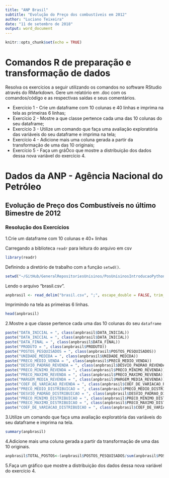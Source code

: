```yaml
---
title: "ANP Brasil"
subtitle: "Evolução do Preço dos combustíveis em 2012"
author: "Luciano Teixeira"
date: "11 de setembro de 2018"
output: word_document
---
```


```r
knitr::opts_chunk$set(echo = TRUE)
```
# Comandos R de preparação e transformação de dados

Resolva os exercícios a seguir utilizando os comandos no software RStudio através do RMarkdown. Gere um
relatório em .doc com os comandos/código e as respectivas saídas e seus comentários.

* Exercício 1 - Crie um dataframe com 10 colunas e 40 linhas e imprima na tela as primeiras 6 linhas;
* Exercício 2 - Mostre a que classe pertence cada uma das 10 colunas do seu dataframe;
* Exercício 3 - Utilize um comando que faça uma avaliação exploratória das variáveis do seu dataframe 
                e imprima na tela;
* Exercício 4 - Adicione mais uma coluna gerada a partir da transformação de uma das 10 originais;
* Exercício 5 - Faça um gráÒco que mostre a distribuição dos dados dessa nova variável do exercício 4.

# Dados da ANP - Agência Nacional do Petróleo

## Evolução de Preço dos Combustíveis no último Bimestre de 2012

### Resolução dos Exercícios

1.Crie um dataframe com 10 colunas e 40+ linhas

Carregando a biblioteca `readr` para leitura do arquivo em csv

```r

library(readr)
```

Definindo a diretório de trabalho com a função `setwd()`.

```r
setwd("~/GitHub/GeneralRepositoriesUnisinos/PosUnisinosIntroducaoPythonR/Tarefa")
```

Lendo o arquivo "brasil.csv".

```r
anpbrasil <- read_delim("brasil.csv", ";", escape_double = FALSE, trim_ws = TRUE)
```


Imprimindo na tela as primeiras 6 linhas.

```r
head(anpbrasil)
```


2.Mostre a que classe pertence cada uma das 10 colunas do seu `dataframe`

```r
paste("DATA_INICIAL = ", class(anpbrasil$DATA_INICIAL))
paste("DATA_INICIAL = ", class(anpbrasil$DATA_INICIAL))
paste("DATA_FINAL = ", class(anpbrasil$DATA_FINAL))
paste("PRODUTO = ", class(anpbrasil$PRODUTO))
paste("POSTOS_PESQUISADOS = ", class(anpbrasil$POSTOS_PESQUISADOS))
paste("UNIDADE_MEDIDA = ", class(anpbrasil$UNIDADE_MEDIDA))
paste("PRECO_MEDIO_VENDA = ", class(anpbrasil$PRECO_MEDIO_VENDA))
paste("DESVIO_PADRAO_REVENDA = ", class(anpbrasil$DESVIO_PADRAO_REVENDA))
paste("PRECO_MINIMO_REVENDA = ", class(anpbrasil$PRECO_MINIMO_REVENDA))
paste("PRECO_MAXIMO_REVENDA	= ", class(anpbrasil$PRECO_MAXIMO_REVENDA))
paste("MARGEM_MEDIA_REVENDA	= ", class(anpbrasil$MARGEM_MEDIA_REVENDA))
paste("COEF_DE_VARIACAO_REVENDA = ", class(anpbrasil$COEF_DE_VARIACAO_REVENDA))
paste("PRECO_MEDIO_DISTRIBUICAO	= ", class(anpbrasil$PRECO_MEDIO_DISTRIBUICAO))
paste("DESVIO_PADRAO_DISTRIBUICAO = ", class(anpbrasil$DESVIO_PADRAO_DISTRIBUICAO))
paste("PRECO_MINIMO_DISTRIBUICAO = ", class(anpbrasil$PRECO_MINIMO_DISTRIBUICAO))
paste("PRECO_MAXIMO_DISTRIBUICAO = ", class(anpbrasil$PRECO_MAXIMO_DISTRIBUICAO))
paste("COEF_DE_VARIACAO_DISTRIBUICAO = ", class(anpbrasil$COEF_DE_VARIACAO_DISTRIBUICAO))
```

3.Utilize um comando que faça uma avaliação exploratória das variáveis do seu dataframe e imprima na tela.

```r
summary(anpbrasil)
```

4.Adicione mais uma coluna gerada a partir da transformação de uma das 10 originais.

```r

anpbrasil$TOTAL_POSTOS<-(anpbrasil$POSTOS_PESQUISADOS/sum(anpbrasil$POSTOS_PESQUISADOS))/100

```


5.Faça um gráfico que mostre a distribuição dos dados dessa nova variável do exercício 4.

